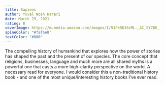 ```yaml
---
title: Sapiens
author: Yuval Noah Harari
date: March 29, 2021
rating: 8
coverImage: https://m.media-amazon.com/images/I/51Pe5D36rML._AC_SY780_.jpg
spineColor: "#faf6e8"
textColor: "#000"
---
```


The compelling history of humankind that explores how the power of stories has shaped the past and the present of our species. The core concept that religions, businesses, language and much more are all shared myths is a powerful one that casts a more high-clarity perspective on the world.
A necessary read for everyone. I would consider this a non-traditional history book - and one of the most unique/interesting history books I've ever read.
